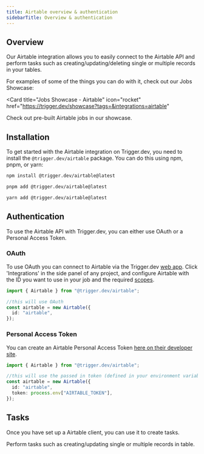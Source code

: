```yaml
---
title: Airtable overview & authentication
sidebarTitle: Overview & authentication
---
```


## Overview

Our Airtable integration allows you to easily connect to the Airtable API and perform tasks such as creating/updating/deleting single or multiple records in your tables.

For examples of some of the things you can do with it, check out our Jobs Showcase:

<Card
  title="Jobs Showcase - Airtable"
  icon="rocket"
  href="https://trigger.dev/showcase?tags=&integrations=airtable"
>
  Check out pre-built Airtable jobs in our showcase.
</Card>

## Installation

To get started with the Airtable integration on Trigger.dev, you need to install the `@trigger.dev/airtable` package.
You can do this using npm, pnpm, or yarn:

<CodeGroup>

```bash npm
npm install @trigger.dev/airtable@latest
```

```bash pnpm
pnpm add @trigger.dev/airtable@latest
```

```bash yarn
yarn add @trigger.dev/airtable@latest
```

</CodeGroup>

## Authentication

To use the Airtable API with Trigger.dev, you can either use OAuth or a Personal Access Token.

### OAuth

To use OAuth you can connect to Airtable via the Trigger.dev [web app](https://cloud.trigger.dev). Click 'Integrations' in the side panel of any project, and configure Airtable with the ID you want to use in your job and the required [scopes](https://airtable.com/developers/web/api/scopes).


```ts
import { Airtable } from "@trigger.dev/airtable";

//this will use OAuth
const airtable = new Airtable({
  id: "airtable",
});
```

### Personal Access Token

You can create an Airtable Personal Access Token [here on their developer site](https://airtable.com/create/tokens).

```ts
import { Airtable } from "@trigger.dev/airtable";

//this will use the passed in token (defined in your environment variables)
const airtable = new Airtable({
  id: "airtable",
  token: process.env["AIRTABLE_TOKEN"],
});
```
## Tasks

Once you have set up a Airtable client, you can use it to create tasks.

<CardGroup>
  <Card title="Tasks" icon="sparkles" href="/integrations/apis/airtable-tasks">
    Perform tasks such as creating/updating single or multiple records in table.
  </Card>
</CardGroup>